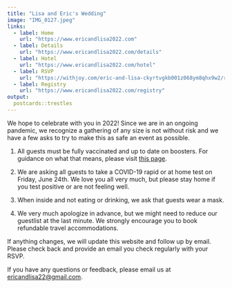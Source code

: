 ```yaml
---
title: "Lisa and Eric's Wedding"
image: "IMG_0127.jpeg"
links:
  - label: Home
    url: "https://www.ericandlisa2022.com"
  - label: Details
    url: "https://www.ericandlisa2022.com/details"
  - label: Hotel
    url: "https://www.ericandlisa2022.com/hotel"
  - label: RSVP
    url: "https://withjoy.com/eric-and-lisa-ckyrtvgkb001z068ym8qhx9w2/rsvp?referrer=rsvpButton"
  - label: Registry
    url: "https://www.ericandlisa2022.com/registry"
output:
  postcards::trestles
---
```

 
We hope to celebrate with you in 2022! Since we are in an ongoing pandemic, we recognize a gathering of any size is not without risk and we have a few asks to try to make this as safe an event as possible.

1. All guests must be fully vaccinated and up to date on boosters. For guidance on what that means, please visit [this page](https://www.cdc.gov/coronavirus/2019-ncov/vaccines/stay-up-to-date.html#:~:text=A%20person%20is%20fully%20vaccinated,and%20one%20booster%20when%20eligible).

2. We are asking all guests to take a COVID-19 rapid or at home test on Friday, June 24th. We love you all very much, but please stay home if you test positive or are not feeling well. 

3. When inside and not eating or drinking, we ask that guests wear a mask.

4. We very much apologize in advance, but we might need to reduce our guestlist at the last minute. We strongly encourage you to book refundable travel accommodations.

If anything changes, we will update this website and follow up by email. Please check back and provide an email you check regularly with your RSVP.

If you have any questions or feedback, please email us at [ericandlisa22@gmail.com](mailto:ericandlisa22@gmail.com).
